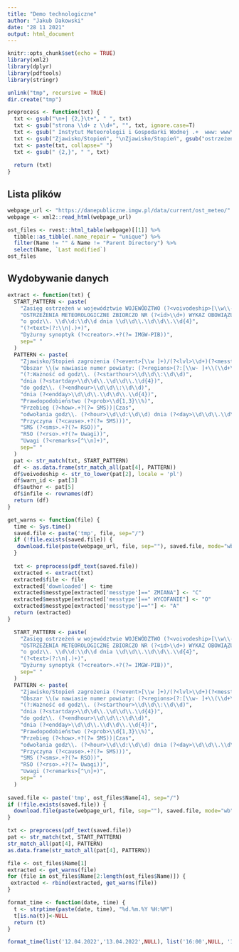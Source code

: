 ```yaml
---
title: "Demo technologiczne"
author: "Jakub Dakowski"
date: "28 11 2021"
output: html_document
---
```


```r
knitr::opts_chunk$set(echo = TRUE)
library(xml2)
library(dplyr)
library(pdftools)
library(stringr)

unlink("tmp", recursive = TRUE)
dir.create("tmp")

preprocess <- function(txt) {
  txt <- gsub("\n+| {2,}\t+", " ", txt)
  txt <- gsub("strona \\d+ z \\d+", "", txt, ignore.case=T)
  txt <- gsub(" Instytut Meteorologii i Gospodarki Wodnej .+  www: www\\.imgw\\.pl", "", txt, ignore.case=T)
  txt <- gsub("Zjawisko/Stopień", "\nZjawisko/Stopień", gsub("ostrzeżenia dla powiatu\\) ", "", txt))
  txt <- paste(txt, collapse=" ")
  txt <- gsub(" {2,}", " ", txt)
  
  return (txt)
}
```

## Lista plików 

```r
webpage_url <- "https://danepubliczne.imgw.pl/data/current/ost_meteo/"
webpage <- xml2::read_html(webpage_url)

ost_files <- rvest::html_table(webpage)[[1]] %>% 
  tibble::as_tibble(.name_repair = "unique") %>%
  filter(Name != "" & Name != "Parent Directory") %>%
  select(Name, `Last modified`)
ost_files

```
## Wydobywanie danych

```r
extract <- function(txt) {
  START_PATTERN <- paste(
    "Zasięg ostrzeżeń w województwie WOJEWÓDZTWO (?<voivodeship>[\\w\\-]+)",
    "OSTRZEŻENIA METEOROLOGICZNE ZBIORCZO NR (?<id>\\d+) WYKAZ OBOWIĄZUJĄCYCH OSTRZEŻEŃ",
    "o godz\\. \\d\\d:\\d\\d dnia \\d\\d\\.\\d\\d\\.\\d{4}",
    "(?<text>(?:\\n|.)+)",
    "Dyżurny synoptyk (?<creator>.+?(?= IMGW-PIB))",
    sep=" "
  )
  PATTERN <- paste(
    "Zjawisko/Stopień zagrożenia (?<event>[\\w ]+)/(?<lvl>\\d+)(?<messtype>| \\w+)",
    "Obszar \\(w nawiasie numer powiaty: (?<regions>(?:[\\w- ]+\\(\\d+\\)(?:, )*)+)",
    "(?:Ważność od godz\\. (?<starthour>\\d\\d\\:\\d\\d)",
    "dnia (?<startday>\\d\\d\\.\\d\\d\\.\\d{4})",
    "do godz\\. (?<endhour>\\d\\d\\:\\d\\d)",
    "dnia (?<endday>\\d\\d\\.\\d\\d\\.\\d{4})",
    "Prawdopodobieństwo (?<prob>\\d{1,3}\\%)",
    "Przebieg (?<how>.+?(?= SMS))|Czas",
    "odwołania godz\\. (?<hour>\\d\\d:\\d\\d) dnia (?<day>\\d\\d\\.\\d\\d\\.\\d{4})",
    "Przyczyna (?<cause>.+?(?= SMS)))",
    "SMS (?<sms>.+?(?= RSO))",
    "RSO (?<rso>.+?(?= Uwagi))",
    "Uwagi (?<remarks>[^\\n]+)",
    sep=" "
  )
  pat <- str_match(txt, START_PATTERN)
  df <- as.data.frame(str_match_all(pat[4], PATTERN))
  df$voivodeship <- str_to_lower(pat[2], locale = 'pl')
  df$warn_id <- pat[3]
  df$author <- pat[5]
  df$infile <- rownames(df)
  return (df)
}

get_warns <- function(file) {
  time <- Sys.time()
  saved.file <- paste('tmp', file, sep="/")
  if (!file.exists(saved.file)) {
   download.file(paste(webpage_url, file, sep=""), saved.file, mode="wb")
  }
  
  txt <- preprocess(pdf_text(saved.file))
  extracted <- extract(txt)
  extracted$file <- file
  extracted['downloaded'] <- time
  extracted$messtype[extracted['messtype']==" ZMIANA"] <- "C"
  extracted$messtype[extracted['messtype']==" WYCOFANIE"] <- "O"
  extracted$messtype[extracted['messtype']==""] <- "A"
  return (extracted)
}

```

```r
  START_PATTERN <- paste(
    "Zasięg ostrzeżeń w województwie WOJEWÓDZTWO (?<voivodeship>[\\w\\-]+)",
    "OSTRZEŻENIA METEOROLOGICZNE ZBIORCZO NR (?<id>\\d+) WYKAZ OBOWIĄZUJĄCYCH OSTRZEŻEŃ",
    "o godz\\. \\d\\d:\\d\\d dnia \\d\\d\\.\\d\\d\\.\\d{4}",
    "(?<text>(?:\n|.)+)",
    "Dyżurny synoptyk (?<creator>.+?(?= IMGW-PIB))",
    sep=" "
  )
  PATTERN <- paste(
    "Zjawisko/Stopień zagrożenia (?<event>[\\w ]+)/(?<lvl>\\d+)(?<messtype>| \\w+)",
    "Obszar \\(w nawiasie numer powiaty: (?<regions>(?:[\\w- ]+\\(\\d+\\)(?:, )*)+)",
    "(?:Ważność od godz\\. (?<starthour>\\d\\d\\:\\d\\d)",
    "dnia (?<startday>\\d\\d\\.\\d\\d\\.\\d{4})",
    "do godz\\. (?<endhour>\\d\\d\\:\\d\\d)",
    "dnia (?<endday>\\d\\d\\.\\d\\d\\.\\d{4})",
    "Prawdopodobieństwo (?<prob>\\d{1,3}\\%)",
    "Przebieg (?<how>.+?(?= SMS))|Czas",
    "odwołania godz\\. (?<hour>\\d\\d:\\d\\d) dnia (?<day>\\d\\d\\.\\d\\d\\.\\d{4})",
    "Przyczyna (?<cause>.+?(?= SMS)))",
    "SMS (?<sms>.+?(?= RSO))",
    "RSO (?<rso>.+?(?= Uwagi))",
    "Uwagi (?<remarks>[^\n]+)",
    sep=" "
  )
  
saved.file <- paste('tmp', ost_files$Name[4], sep="/")
if (!file.exists(saved.file)) {
  download.file(paste(webpage_url, file, sep=""), saved.file, mode="wb")
}

txt <- preprocess(pdf_text(saved.file))
pat <- str_match(txt, START_PATTERN)
str_match_all(pat[4], PATTERN)
as.data.frame(str_match_all(pat[4], PATTERN))
```

```r
file <- ost_files$Name[1]
extracted <- get_warns(file)
for (file in ost_files$Name[2:length(ost_files$Name)]) {
 extracted <- rbind(extracted, get_warns(file))
}
```

```r
format_time <- function(date, time) {
  t <- strptime(paste(date, time), "%d.%m.%Y %H:%M")
  t[is.na(t)]<-NULL
  return (t)
}

format_time(list('12.04.2022','13.04.2022',NULL), list('16:00',NULL, '18:00'))
```